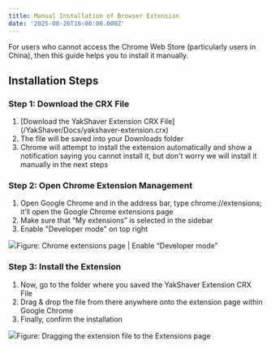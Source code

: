 ```yaml
---
title: Manual Installation of Browser Extension
date: '2025-08-26T16:00:00.000Z'
---
```


For users who cannot access the Chrome Web Store (particularly users in China), then this guide helps you to install it manually.

## Installation Steps

### Step 1: Download the CRX File

1. \[Download the YakShaver Extension CRX File]\(/YakShaver/Docs/yakshaver-extension.crx)
2. The file will be saved into your Downloads folder
3. Chrome will attempt to install the extension automatically and show a notification saying you cannot install it, but don't worry we will install it manually in the next steps

### Step 2: Open Chrome Extension Management

1. Open Google Chrome and in the address bar, type chrome://extensions; it’ll open the Google Chrome extensions page
2. Make sure that “My extensions” is selected in the sidebar
3. Enable "Developer mode" on top right

![](/YakShaver/Docs/extension-dev-mode-v2.png)Figure: Chrome extensions page | Enable “Developer mode”

### Step 3: Install the Extension

1. Now, go to the folder where you saved the YakShaver Extension CRX File
2. Drag & drop the file from there anywhere onto the extension page within Google Chrome
3. Finally, confirm the installation

![](/YakShaver/Docs/extension-drag-drop.png)Figure: Dragging the extension file to the Extensions page
